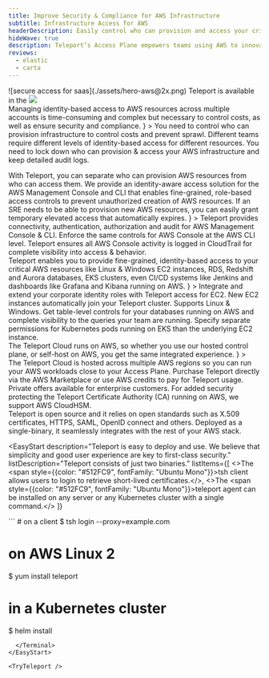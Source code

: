```yaml
---
title: Improve Security & Compliance for AWS Infrastructure
subtitle: Infrastructure Access for AWS
headerDescription: Easily control who can provision and access your critical AWS resources
hideWave: true
description: Teleport’s Access Plane empowers teams using AWS to innovate, without sacrificing speed for security.
reviews:
  - elastic
  - carta
---
```



<Section bg="flatGray">
  <SectionHeader
    bg="transparent"
    title={meta.title}
    subtitle={meta.subtitle}
    description={meta.headerDescription}
    width="100%"
    mode="none"
  >
    ![secure access for saas](./assets/hero-aws@2x.png)
  </SectionHeader>
  <NewsItem display="flex" flexDirection="row" alignItems="center">
    Teleport is available in the
    <Link href="https://aws.amazon.com/marketplace/pp/prodview-syjxiiw25cr3u?sr=0-1&ref_=beagle&applicationId=AWSMPContessa">
      <Image ml="10px" src="./assets/aws-marketplace-logo.svg" />
    </Link>
  </NewsItem>
  <AnnouncementBar type="big" rows={SaaS} />
</Section>

<Section width="100%" bg="flatWhite">
  <ProductBanner
    title="Unique challenges faced by AWS customers"
    width="100%"
    src="./assets/unique-challenges@2x.png"
    imgPosition="right"
    description={
      <>
Managing identity-based access to AWS resources across multiple accounts is time-consuming and complex 
but necessary to control costs, as well as ensure security and compliance.
      </>
    }
>
    <ProductBanner.Item  title="Infrastructure sprawl"  badgeName="server">
      You need to control who can provision infrastructure to control costs and prevent sprawl.
    </ProductBanner.Item>
    <ProductBanner.Item  title="Granular access" badgeName="layers">
      Different teams require different levels of identity-based access for different resources.
    </ProductBanner.Item>
    <ProductBanner.Item  title="Security &amp; Compliance" badgeName="quickstart">
      You need to lock down who can provision & access your AWS infrastructure and keep detailed audit logs. 
    </ProductBanner.Item>
  </ProductBanner>
</Section>

<CenterCard 
  name="shieldCheck" 
  title="Why AWS customers big and small trust Teleport" 
  text="Our unique approach to AWS infrastructure access is not only more secure &mdash; it actually improves developer productivity.  By providing an identity-aware AWS infrastructure access solution that developers love to use, you can easily implement security and compliance without worrying about backdoors that outmoded solutions encourage."/>

<Section>
  <Feedback reviews={meta.reviews} />
</Section>

<Section width="100%" bg="flatWhite">
  <ProductBanner
    subtitle="Get the most out of AWS Management Console"
    title="Control who can provision AWS resources"
    width="100%"
    src="./assets/management-console@2x.png"
    imgPosition="right"
    logoSrc={startups}
    description={
      <>
        With Teleport, you can separate who can provision AWS resources from who can access them.
        We provide an identity-aware access solution for the AWS Management Console and CLI that enables fine-grained, role-based access controls to prevent unauthorized creation of AWS resources.  If an SRE needs to be able to provision new AWS resources, you can easily grant temporary elevated access that automatically expires.
      </>
    }
  >
    <ProductBanner.Item title="AWS Management Console" src="./assets/aws-management-console-icon.svg" size="lg" shadow>
      Teleport provides connectivity, authentication, authorization and audit for AWS Management Console & CLI.
    </ProductBanner.Item>
    <ProductBanner.Item title="AWS CLI" src="./assets/aws-cli-icon.svg" size="lg" shadow>
      Enforce the same controls for AWS Console at the AWS CLI level.
    </ProductBanner.Item>
    <ProductBanner.Item title="Complete audit in AWS CloudTrail" src="./assets/aws-cloudtrail-icon.svg" size="lg" shadow>
      Teleport ensures all AWS Console activity is logged in CloudTrail for complete visibility into access & behavior.
    </ProductBanner.Item>
  </ProductBanner>
</Section>

<Section width="100%" bg="flatGray">
  <ProductBanner
    subtitle="Deep integration for AWS products"
    title="Easily enforce granular controls for AWS resources"
    width="100%"
    src="./assets/deep-integration@2x.png"
    imgPosition="left"
    logoSrc={largorgs}
    description={
      <>
        Teleport enables you to provide fine-grained, identity-based access to your critical AWS resources like Linux & Windows EC2 instances, RDS, Redshift and Aurora databases, EKS clusters, even CI/CD systems like Jenkins and dashboards like Grafana and Kibana running on AWS.
      </>
    }
  >
    <ProductBanner.Item title="AWS EC2" src="./assets/aws-ec2-icon.svg" size="lg" shadow>
      Integrate and extend your corporate identity roles with Teleport access for EC2. New EC2 instances automatically join your Teleport cluster. Supports Linux & Windows.
    </ProductBanner.Item>
    <ProductBanner.Item title="AWS RDS, Redshift & Aurora" src="./assets/aws-aurora-icon.svg" size="lg" shadow>
      Get table-level controls for your databases running on AWS and complete visibility to the queries your team are running.
    </ProductBanner.Item>
    <ProductBanner.Item title="AWS EKS" src="./assets/aws-eks-icon.svg" size="lg" shadow>
      Specify separate permissions for Kubernetes pods running on EKS than the underlying EC2 instance.
    </ProductBanner.Item>
  </ProductBanner>
</Section>

<Section width="100%" bg="flatWhite">
  <ProductBanner
    subtitle="Built to make the most out of AWS"
    title="Teleport uses AWS services for the most integrated experience"
    width="100%"
    src="./assets/build-to-make@2x.png"
    imgPosition="right"
    logoSrc={secteams}
    description={
      <>
       The Teleport Cloud runs on AWS, so whether you use our hosted control plane, or self-host on AWS, you get the same integrated experience.
      </>
    }
  >
    <ProductBanner.Item title="Hosted on AWS" src="./assets/aws-icon.svg" size="lg" shadow>
      The Teleport Cloud is hosted across multiple AWS regions so you can run your AWS workloads close to your Access Plane.
    </ProductBanner.Item>
    <ProductBanner.Item title="Buy on AWS Marketplace" src="./assets/aws-marketplace-icon.svg" size="lg" shadow>
      Purchase Teleport directly via the AWS Marketplace or use AWS credits to pay for Teleport usage.  Private offers available for enterprise customers.
    </ProductBanner.Item>
    <ProductBanner.Item title="AWS CloudHSM" src="./assets/aws-cloudhsm-icon.svg" size="lg" shadow>
    For added security protecting the Teleport Certificate Authority (CA) running on AWS, we support AWS CloudHSM.
    </ProductBanner.Item>
  </ProductBanner>
</Section>

<Section bg="flatWhite">
  <WorksWith title="Works with everything you have" variant="aws">
    Teleport is open source and it relies on open standards such
    as X.509 certificates, HTTPS, SAML, OpenID connect and others. Deployed as a
    single-binary, it seamlessly integrates with the rest of your AWS stack.
  </WorksWith>
</Section>

<EasyStart
  description="Teleport is easy to deploy and use. We believe that simplicity and good user experience are key to first-class security."
  listDescription="Teleport consists of just two binaries."
  listItems={[
    <>The <span style={{color: "#512FC9", fontFamily: "Ubuntu Mono"}}>tsh</span> client allows users to login to retrieve short-lived certificates.</>, 
    <>The <span style={{color: "#512FC9", fontFamily: "Ubuntu Mono"}}>teleport</span> agent can be installed on any server or any Kubernetes cluster with a single command.</>
  ]}
>
  <Terminal>
```
# on a client
$ tsh login --proxy=example.com

# on AWS Linux 2
$ yum install teleport

# in a Kubernetes cluster
$ helm install
```
  </Terminal>
</EasyStart>

<TryTeleport />